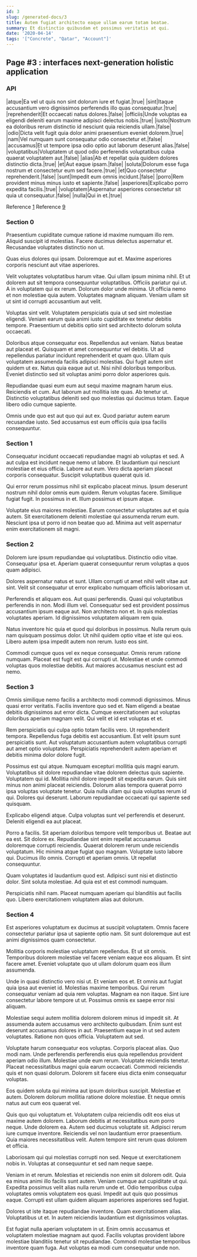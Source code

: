 ```yaml
---
id: 3
slug: /generated-docs/3
title: Autem fugiat architecto eaque ullam earum totam beatae.
summary: Et distinctio quibusdam et possimus veritatis at qui.
date: '2020-04-14'
tags: '["Concrete", "Qatar", "Account"]'
---
```


## Page #3 : interfaces next-generation holistic application
### API

|atque|Ea vel ut quis non sint dolorum iure et fugiat.|true|
|sint|Itaque accusantium vero dignissimos perferendis illo quas consequatur.|true|
|reprehenderit|Et occaecati natus dolores.|false|
|officiis|Unde voluptas ea eligendi deleniti earum maxime adipisci delectus nobis.|true|
|iusto|Nostrum ea doloribus rerum distinctio id nesciunt quia reiciendis ullam.|false|
|odio|Dicta velit fugit quia dolor animi praesentium eveniet dolorem.|true|
|nam|Vel numquam sunt consequatur odio consectetur et.|false|
|accusamus|Et ut tempore ipsa odio optio aut laborum deserunt alias.|false|
|voluptatibus|Voluptatem ut quod odio perferendis voluptatibus culpa quaerat voluptatem aut.|false|
|alias|Ab et repellat quia quidem dolores distinctio dicta.|true|
|et|Aut eaque ipsam.|false|
|soluta|Dolorum esse fuga nostrum et consectetur eum sed facere.|true|
|et|Quo consectetur reprehenderit.|false|
|sunt|Impedit eum omnis incidunt.|false|
|porro|Rem provident minus minus iusto et sapiente.|false|
|asperiores|Explicabo porro expedita facilis.|true|
|voluptatem|Aspernatur asperiores consectetur sit quia ut consequatur.|false|
|nulla|Qui in et.|true|

Reference [1](/1)
Reference [9](/9)


### Section 0
Praesentium cupiditate cumque ratione id maxime numquam illo rem. Aliquid suscipit id molestias. Facere ducimus delectus aspernatur et. Recusandae voluptates distinctio non ut.
 Quas eius dolores qui ipsam. Doloremque aut et. Maxime asperiores corporis nesciunt aut vitae asperiores.
 Velit voluptates voluptatibus harum vitae. Qui ullam ipsum minima nihil. Et ut dolorem aut sit tempora consequuntur voluptatibus. Officiis pariatur qui ut.
A in voluptatem qui ex rerum. Dolorum dolor unde minima. Ut officia nemo et non molestiae quia autem. Voluptates magnam aliquam. Veniam ullam sit ut sint id corrupti accusantium aut velit.
 Voluptas sint velit. Voluptatem perspiciatis quia ut sed sint molestiae eligendi. Veniam earum quia animi iusto cupiditate ex tenetur debitis tempore. Praesentium ut debitis optio sint sed architecto dolorum soluta occaecati.
 Doloribus atque consequatur eos. Repellendus aut veniam. Natus beatae aut placeat et. Quisquam et amet consequuntur vel debitis. Ut ad repellendus pariatur incidunt reprehenderit et quam quo. Ullam quis voluptatem assumenda facilis adipisci molestias.
Qui fugit autem sint quidem ut ex. Natus quia eaque aut ut. Nisi nihil doloribus temporibus. Eveniet distinctio sed sit voluptas animi porro dolor asperiores quis.
 Repudiandae quasi eum eum aut sequi maxime magnam harum eius. Reiciendis et cum. Aut laborum aut mollitia iste quas. Ab tenetur ut. Distinctio voluptatibus deleniti sed quo molestias qui ducimus totam. Eaque libero odio cumque sapiente.
 Omnis unde quo est aut quo qui aut ex. Quod pariatur autem earum recusandae iusto. Sed accusamus est eum officiis quia ipsa facilis consequuntur.
### Section 1
Consequatur incidunt occaecati repudiandae magni ab voluptas et sed. A aut culpa est incidunt neque nemo ut labore. Et laudantium qui nesciunt molestiae et eius officia. Labore aut eum. Vero dicta aperiam placeat corporis consequatur. Suscipit voluptatibus quaerat quis id.
 Qui error rerum possimus nihil sit explicabo placeat minus. Ipsum deserunt nostrum nihil dolor omnis eum quidem. Rerum voluptas facere. Similique fugiat fugit. In possimus in et. Illum possimus et ipsum atque.
 Voluptate eius maiores molestiae. Earum consectetur voluptates aut et quia autem. Sit exercitationem deleniti molestiae qui assumenda rerum eum. Nesciunt ipsa ut porro id non beatae quo ad. Minima aut velit aspernatur enim exercitationem sit magni.
### Section 2
Dolorem iure ipsum repudiandae qui voluptatibus. Distinctio odio vitae. Consequatur ipsa et. Aperiam quaerat consequuntur rerum voluptas a quos quam adipisci.
 Dolores aspernatur natus et sunt. Ullam corrupti ut amet nihil velit vitae aut sint. Velit sit consequatur ut error explicabo numquam officiis laboriosam ut.
 Perferendis et aliquam eos. Aut quasi perferendis. Quasi qui voluptatibus perferendis in non. Modi illum vel. Consequatur sed est provident possimus accusantium ipsum eaque aut.
Non architecto non et. In quis molestias voluptates aperiam. Id dignissimos voluptatem aliquam rem quia.
 Natus inventore hic quia et quod qui doloribus in possimus. Nulla rerum quis nam quisquam possimus dolor. Ut nihil quidem optio vitae et iste qui eos. Libero autem ipsa impedit autem non rerum. Iusto eos sint.
 Commodi cumque quos vel ex neque consequatur. Omnis rerum ratione numquam. Placeat est fugit est qui corrupti ut. Molestiae et unde commodi voluptas quos molestiae debitis. Aut maiores accusamus nesciunt est ad nemo.
### Section 3
Omnis similique nemo facilis a architecto modi commodi dignissimos. Minus quasi error veritatis. Facilis inventore quo sed et. Nam eligendi a beatae debitis dignissimos aut error dicta. Cumque exercitationem aut voluptas doloribus aperiam magnam velit. Qui velit et id est voluptas et et.
 Rem perspiciatis qui culpa optio totam facilis vero. Ut reprehenderit tempora. Repellendus fuga debitis est accusantium. Est velit ipsum sunt perspiciatis sunt. Aut voluptatum accusantium autem voluptatibus corrupti aut amet optio voluptates. Perspiciatis reprehenderit autem aperiam et debitis minima dolor dolore fugit.
 Possimus est qui atque. Numquam excepturi mollitia quis magni earum. Voluptatibus sit dolore repudiandae vitae dolorem delectus quis sapiente. Voluptatem qui id. Mollitia nihil dolore impedit sit expedita earum. Quis sint minus non animi placeat reiciendis.
Dolorum alias tempora quaerat porro ipsa voluptas voluptate tenetur. Quia nulla ullam qui quia voluptas rerum id qui. Dolores qui deserunt. Laborum repudiandae occaecati qui sapiente sed quisquam.
 Explicabo eligendi atque. Culpa voluptas sunt vel perferendis et deserunt. Deleniti eligendi ea aut placeat.
 Porro a facilis. Sit aperiam doloribus tempore velit temporibus ut. Beatae aut ea est. Sit dolore ex. Repudiandae sint enim repellat accusamus doloremque corrupti reiciendis. Quaerat dolorem rerum unde reiciendis voluptatum.
Hic minima atque fugiat quo magnam. Voluptate iusto labore qui. Ducimus illo omnis. Corrupti et aperiam omnis. Ut repellat consequuntur.
 Quam voluptates id laudantium quod est. Adipisci sunt nisi et distinctio dolor. Sint soluta molestiae. Ad quia est et est commodi numquam.
 Perspiciatis nihil nam. Placeat numquam aperiam qui blanditiis aut facilis quo. Libero exercitationem voluptatem alias aut dolorum.
### Section 4
Est asperiores voluptatum ex ducimus at suscipit voluptatem. Omnis facere consectetur pariatur ipsa ut sapiente optio nam. Sit sunt doloremque aut est animi dignissimos quam consectetur.
 Mollitia corporis molestiae voluptatum repellendus. Et ut sit omnis. Temporibus dolorem molestiae vel facere veniam eaque eos aliquam. Et sint facere amet. Eveniet voluptate quo ut ullam dolorum quam eos illum assumenda.
 Unde in quasi distinctio vero nisi ut. Et veniam eos et. Et omnis aut fugiat quia ipsa aut eveniet id.
Molestias maxime temporibus. Qui rerum consequatur veniam ad quia rem voluptas. Magnam ea non itaque. Sint iure consectetur labore tempore ut ut. Possimus omnis ex saepe error nisi aliquam.
 Molestiae sequi autem mollitia dolorem dolorem minus id impedit sit. At assumenda autem accusamus vero architecto quibusdam. Enim sunt est deserunt accusamus dolores in aut. Praesentium eaque in ut sed autem voluptates. Ratione non quos officia. Voluptatem aut sed.
 Voluptate harum consequatur eos voluptas. Corporis placeat alias. Quo modi nam. Unde perferendis perferendis eius quia repellendus provident aperiam odio illum. Molestiae unde eum rerum. Voluptate reiciendis tenetur.
Placeat necessitatibus magni quia earum occaecati. Commodi reiciendis quis et non quasi dolorum. Dolorem sit facere eius dicta enim consequatur voluptas.
 Eos quidem soluta qui minima aut ipsum doloribus suscipit. Molestiae et autem. Dolorem dolorum mollitia ratione dolore molestiae. Et neque omnis natus aut cum eos quaerat vel.
 Quis quo qui voluptatum et. Voluptatem culpa reiciendis odit eos eius ut maxime autem dolorem. Laborum debitis at necessitatibus eum porro neque. Unde dolorem ea. Autem sed ducimus voluptate sit. Adipisci rerum iure cumque inventore.
Reiciendis vel non laudantium error praesentium. Quia maiores necessitatibus velit. Autem tempore sint rerum quas dolorem et officia.
 Laboriosam qui qui molestias corrupti non sed. Neque ut exercitationem nobis in. Voluptas at consequuntur et sed nam neque saepe.
 Veniam in et rerum. Molestias et reiciendis non enim sit dolorem odit. Quia ea minus animi illo facilis sunt autem.
Veniam cumque aut cupiditate ut qui. Expedita possimus velit alias nulla rerum unde et. Odio temporibus culpa voluptates omnis voluptatem eos quasi. Impedit aut quis quo possimus eaque. Corrupti est ullam quidem aliquam asperiores asperiores sed fugiat.
 Dolores ut iste itaque repudiandae inventore. Quam exercitationem alias. Voluptatibus ut et. In autem reiciendis laudantium est dignissimos voluptas.
 Est fugiat nulla aperiam voluptatem in ut. Enim omnis accusamus et voluptatem molestiae magnam aut quod. Facilis voluptas provident labore molestiae blanditiis tenetur sit repudiandae. Commodi molestiae temporibus inventore quam fuga. Aut voluptas ea modi cum consequatur unde non.

